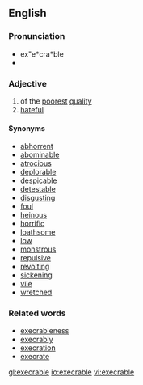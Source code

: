 ==English==
===Pronunciation===
*ex"e*cra*ble
*{{audio|Execrable-pronunciation-us.ogg|Audio pronunciation}}

===Adjective===
{{en-adj}}
# of the [[poor]]est [[quality]]
# [[hateful]]

====Synonyms====
* [[abhorrent]]
* [[abominable]]
* [[atrocious]]
* [[deplorable]]
* [[despicable]]
* [[detestable]]
* [[disgusting]]
* [[foul]]
* [[heinous]]
* [[horrific]]
* [[loathsome]]
* [[low]]
* [[monstrous]]
* [[repulsive]]
* [[revolting]]
* [[sickening]]
* [[vile]]
* [[wretched]]

===Related words===
* [[execrableness]]
* [[execrably]]
* [[execration]]
* [[execrate]]

[[gl:execrable]]
[[io:execrable]]
[[vi:execrable]]